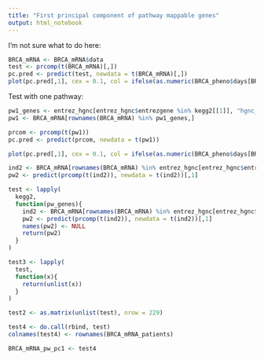 ```yaml
---
title: "First principal component of pathway mappable genes"
output: html_notebook
---
```


I'm not sure what to do here:
```r
BRCA_mRNA <- BRCA_mRNA$data
test <- prcomp(t(BRCA_mRNA)[,])
pc.pred <- predict(test, newdata = t(BRCA_mRNA)[,])
plot(pc.pred[,1], cex = 0.1, col = ifelse(as.numeric(BRCA_pheno$days[BRCA_mRNA_patients$patient_id]) < 300, "red", "green"))
```
Test with one pathway:
```r
pw1_genes <- entrez_hgnc[entrez_hgnc$entrezgene %in% kegg2[[1]], "hgnc_symbol"]
pw1 <- BRCA_mRNA[rownames(BRCA_mRNA) %in% pw1_genes,]

prcom <- prcomp(t(pw1))
pc.pred <- predict(prcom, newdata = t(pw1))

plot(pc.pred[,1], cex = 0.1, col = ifelse(as.numeric(BRCA_pheno$days[BRCA_mRNA_patients$patient_id]) < 300, "red", "green"))
```

```r
ind2 <- BRCA_mRNA[rownames(BRCA_mRNA) %in% entrez_hgnc[entrez_hgnc$entrezgene %in% kegg2[[2]], "hgnc_symbol"],]
pw2 <- predict(prcomp(t(ind2)), newdata = t(ind2))[,1]

test <- lapply(
  kegg2,
  function(pw_genes){
    ind2 <- BRCA_mRNA[rownames(BRCA_mRNA) %in% entrez_hgnc[entrez_hgnc$entrezgene %in% pw_genes, "hgnc_symbol"],]
    pw2 <- predict(prcomp(t(ind2)), newdata = t(ind2))[,1]
    names(pw2) <- NULL
    return(pw2)
  }
)

test3 <- lapply(
  test,
  function(x){
    return(unlist(x))
  }
)

test2 <- as.matrix(unlist(test), nrow = 229)

test4 <- do.call(rbind, test)
colnames(test4) <- rownames(BRCA_mRNA_patients)

BRCA_mRNA_pw_pc1 <- test4
```

